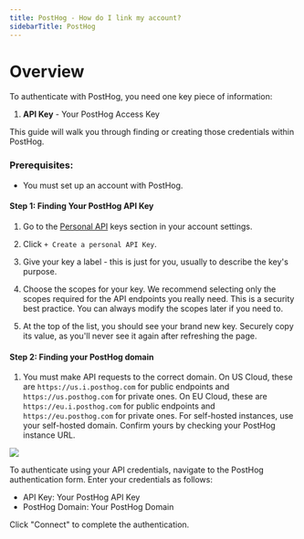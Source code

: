 ```yaml
---
title: PostHog - How do I link my account?
sidebarTitle: PostHog
---
```


# Overview

To authenticate with PostHog, you need one key piece of information:
1. **API Key** - Your PostHog Access Key

This guide will walk you through finding or creating those credentials within PostHog.

### Prerequisites:

- You must set up an account with PostHog.

#### Step 1: Finding Your PostHog API Key
1. Go to the [Personal API](https://us.posthog.com/settings/user-api-keys) keys section in your account settings.

2. Click `+ Create a personal API Key`.

3. Give your key a label - this is just for you, usually to describe the key's purpose.

4. Choose the scopes for your key. We recommend selecting only the scopes required for the API endpoints you really need. This is a security best practice. You can always modify the scopes later if you need to.

5. At the top of the list, you should see your brand new key. Securely copy its value, as you'll never see it again after refreshing the page.

#### Step 2: Finding your PostHog domain

1. You must make API requests to the correct domain. 
On US Cloud, these are `https://us.i.posthog.com` for public endpoints and `https://us.posthog.com` for private ones.
On EU Cloud, these are `https://eu.i.posthog.com` for public endpoints and `https://eu.posthog.com` for private ones.
For self-hosted instances, use your self-hosted domain.
Confirm yours by checking your PostHog instance URL.

<img src="/integrations/all/posthog/nango_connect_ui.png" />

To authenticate using your API credentials, navigate to the PostHog authentication form.
Enter your credentials as follows:
- API Key: Your PostHog API Key
- PostHog Domain: Your PostHog Domain

Click "Connect" to complete the authentication.
